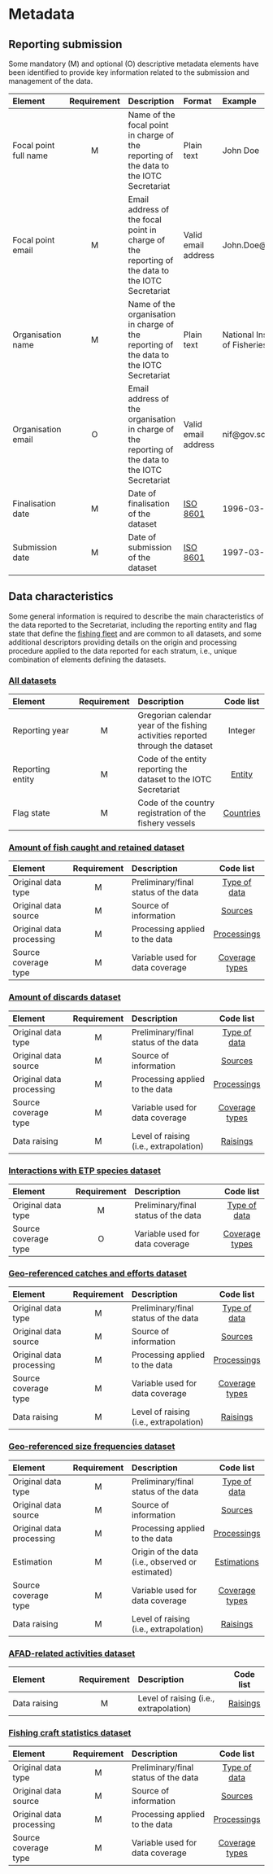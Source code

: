 # Metadata {#MetadataSection}

## Reporting submission

Some mandatory (M) and optional (O) descriptive metadata elements have been identified to provide key information related to the submission and management of the data.

| Element        | Requirement | Description | Format | Example |
| :--------| :----: | :----------------------- | :-------- | :------------ |
| [Focal point full name]{#fcname} | M | Name of the focal point in charge of the reporting of the data to the IOTC Secretariat | Plain text | John Doe  |
| [Focal point email]{#fcemail} | M | Email address of the focal point in charge of the reporting of the data to the IOTC Secretariat | Valid email address | John.Doe@fao.org |
| [Organisation name]{#orgname} | M | Name of the organisation in charge of the reporting of the data to the IOTC Secretariat | Plain text | National Institute of Fisheries |
| [Organisation email]{#orgemail} | O | Email address of the organisation in charge of the reporting of the data to the IOTC Secretariat | Valid email address | nif@gov.sc |
| [Finalisation date]{#findate} | M | Date of finalisation of the dataset | [ISO 8601](https://en.wikipedia.org/wiki/ISO_8601) | 1996-03-27 |
| [Submission date]{#subdate} | M | Date of submission of the dataset | [ISO 8601](https://en.wikipedia.org/wiki/ISO_8601) | 1997-03-21 |


## Data characteristics

Some general information is required to describe the main characteristics of the data reported to the Secretariat, including the reporting entity and flag state that define the [fishing fleet](#fishingfleet) and are common to all datasets, and some additional descriptors providing details on the origin and processing procedure applied to the data reported for each stratum, i.e., unique combination of elements defining the datasets.

### [All datasets](#DatasetSection)

| Element        | Requirement | Description | Code list  |
| :----------------- | :-----: | :----------------------- | :-------: |
| [Reporting year]{#repyear} | M | Gregorian calendar year of the fishing activities reported through the dataset | Integer | 1997 |
| [Reporting entity]{#repentity} | M | Code of the entity reporting the dataset to the IOTC Secretariat | [Entity](../domain/admin/#entities) |
| [Flag state]{#repflagstate} | M | Code of the country registration of the fishery vessels | [Countries](../domain/admin/#countries) |

### [Amount of fish caught and retained dataset](#RCdataset)

| Element        | Requirement | Description | Code list  |
| :----------------- | :-----: | :----------------------- | :-------: |
| Original data type       | M | Preliminary/final status of the data | [Type of data](../domain/data/#types)      |
| Original data source     | M | Source of information| [Sources](../domain/data/#sourcesRC)                       |
| Original data processing | M | Processing applied to the data    | [Processings](../domain/data/#processingsRC)  |
| Source coverage type     | M | Variable used for data coverage | [Coverage types](../domain/data/#coverageTypes) |

### [Amount of discards dataset](#DIdataset)

| Element        | Requirement | Description | Code list  |
| :----------------- | :-----: | :----------------------- | :-------: |
| Original data type       | M | Preliminary/final status of the data | [Type of data](../domain/data/#types)      |
| Original data source     | M | Source of information | [Sources](../domain/data/#sourcesDI)            |
| Original data processing | M | Processing applied to the data    | [Processings](../domain/data/#processingsDI)  |
| Source coverage type     | M | Variable used for data coverage | [Coverage types](../domain/data/#coverageTypes) |
| Data raising             | M | Level of raising (i.e., extrapolation) | [Raisings](../domain/data/#raisings)     | 

### [Interactions with ETP species dataset](#INdataset)

| Element        | Requirement | Description | Code list  |
| :----------------- | :-----: | :----------------------- | :-------: |
| Original data type       | M | Preliminary/final status of the data | [Type of data](../domain/data/#types)      |
| Source coverage type     | O | Variable used for data coverage | [Coverage types](../domain/data/#coverageTypes) |


### [Geo-referenced catches and efforts dataset](#CEdataset)

| Element        | Requirement | Description | Code list  |
| :----------------- | :-----: | :----------------------- | :-------: |
| Original data type       | M | Preliminary/final status of the data | [Type of data](../domain/data/#types)      |
| Original data source     | M | Source of information | [Sources](../domain/data/#sourcesCE)                      |
| Original data processing | M | Processing applied to the data    | [Processings](../domain/data/#processingsCE)  |
| Source coverage type     | M | Variable used for data coverage | [Coverage types](../domain/data/#coverageTypes) |
| Data raising             | M | Level of raising (i.e., extrapolation) | [Raisings](../domain/data/#raisings)     | 

### [Geo-referenced size frequencies dataset](#SFdataset)

| Element        | Requirement | Description | Code list  |
| :----------------- | :-----: | :----------------------- | :-------: |
| Original data type       | M | Preliminary/final status of the data | [Type of data](../domain/data/#types)      |
| Original data source     | M | Source of information | [Sources](../domain/data/#sourcesSF)                      |
| Original data processing | M | Processing applied to the data | [Processings](../domain/data/#processingsSF)     |
| Estimation               | M | Origin of the data (i.e., observed or estimated) | [Estimations](../domain/data/#estimations) |
| Source coverage type     | M | Variable used for data coverage | [Coverage types](../domain/data/#coverageTypes) |
| Data raising             | M | Level of raising (i.e., extrapolation) | [Raisings](../domain/data/#raisings)     | 

### [AFAD-related activities dataset](#AAdataset)

| Element        | Requirement | Description | Code list  |
| :----------------- | :-----: | :----------------------- | :-------: |
| Data raising             | M | Level of raising (i.e., extrapolation) | [Raisings](../domain/data/#raisings)     |

### [Fishing craft statistics dataset](#FCdataset)

| Element        | Requirement | Description | Code list  |
| :----------------- | :-----: | :----------------------- | :-------: |
| Original data type       | M | Preliminary/final status of the data | [Type of data](../domain/data/#types)      |
| Original data source     | M | Source of information | [Sources](../domain/data/#sourcesFC)                      |
| Original data processing | M | Processing applied to the data | [Processings](../domain/data/#processingsFC)     |
| Source coverage type     | M | Variable used for data coverage | [Coverage types](../domain/data/#coverageTypes) |
